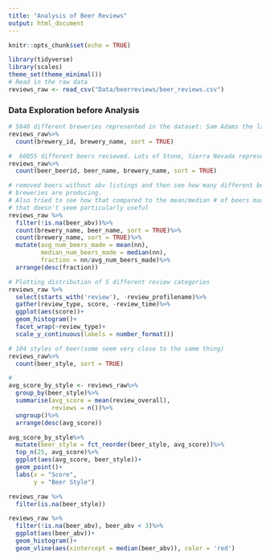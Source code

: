 ```yaml
---
title: "Analysis of Beer Reviews"
output: html_document
---
```


```r
knitr::opts_chunk$set(echo = TRUE)
```

```r
library(tidyverse)
library(scales)
theme_set(theme_minimal())
# Read in the raw data
reviews_raw <- read_csv("Data/beerreviews/beer_reviews.csv")
```




### Data Exploration before Analysis
```r
# 5840 different breweries represented in the dataset: Sam Adams the largest
reviews_raw%>%
  count(brewery_id, brewery_name, sort = TRUE)

#  66055 different beers reviewed. Lots of Stone, Sierra Nevada representation
reviews_raw%>%
  count(beer_beerid, beer_name, brewery_name, sort = TRUE)

# removed beers without abv listings and then see how many different beers
# breweries are producing. 
# Also tried to see how that compared to the mean/median # of beers made, but
# that doesn't seem particularly useful
reviews_raw %>%
  filter(!is.na(beer_abv))%>%
  count(brewery_name, beer_name, sort = TRUE)%>%
  count(brewery_name, sort = TRUE)%>%
  mutate(avg_num_beers_made = mean(nn),
         median_num_beers_made = median(nn),
         fraction = nn/avg_num_beers_made)%>%
  arrange(desc(fraction))

# Plotting distribution of 5 different review categories
reviews_raw %>%
  select(starts_with('review'), -review_profilename)%>%
  gather(review_type, score, -review_time)%>%
  ggplot(aes(score))+
  geom_histogram()+
  facet_wrap(~review_type)+
  scale_y_continuous(labels = number_format())

# 104 styles of beer(some seem very close to the same thing)
reviews_raw%>%
  count(beer_style, sort = TRUE)

#
avg_score_by_style <- reviews_raw%>%
  group_by(beer_style)%>%
  summarise(avg_score = mean(review_overall),
            reviews = n())%>%
  ungroup()%>%
  arrange(desc(avg_score))

avg_score_by_style%>%
  mutate(beer_style = fct_reorder(beer_style, avg_score))%>%
  top_n(25, avg_score)%>%
  ggplot(aes(avg_score, beer_style))+
  geom_point()+
  labs(x = "Score",
       y = "Beer Style")

reviews_raw %>%
  filter(is.na(beer_style))

reviews_raw %>%
  filter(!is.na(beer_abv), beer_abv < 3)%>%
  ggplot(aes(beer_abv))+
  geom_histogram()+
  geom_vline(aes(xintercept = median(beer_abv)), color = 'red')
```

